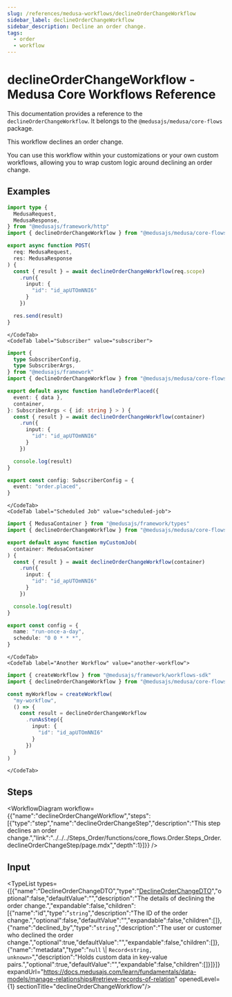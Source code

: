 ```yaml
---
slug: /references/medusa-workflows/declineOrderChangeWorkflow
sidebar_label: declineOrderChangeWorkflow
sidebar_description: Decline an order change.
tags:
  - order
  - workflow
---
```



# declineOrderChangeWorkflow - Medusa Core Workflows Reference

This documentation provides a reference to the `declineOrderChangeWorkflow`. It belongs to the `@medusajs/medusa/core-flows` package.

This workflow declines an order change.

You can use this workflow within your customizations or your own custom workflows, allowing you to wrap custom logic around
declining an order change.

<SourceCodeLink link="https://github.com/medusajs/medusa/blob/ac76e19194a4b1b7f6c8e4fbcfc956c981a572f7/packages/core/core-flows/src/order/workflows/decline-order-change.ts#L16" />

## Examples

<CodeTabs group="workflow-exection">
    <CodeTab label="API Route" value="api-route">
    
```ts title="src/api/workflow/route.ts"
import type {
  MedusaRequest,
  MedusaResponse,
} from "@medusajs/framework/http"
import { declineOrderChangeWorkflow } from "@medusajs/medusa/core-flows"

export async function POST(
  req: MedusaRequest,
  res: MedusaResponse
) {
  const { result } = await declineOrderChangeWorkflow(req.scope)
    .run({
      input: {
        "id": "id_apUTOmNNI6"
      }
    })

  res.send(result)
}
```

    </CodeTab>
    <CodeTab label="Subscriber" value="subscriber">
    
```ts title="src/subscribers/order-placed.ts"
import {
  type SubscriberConfig,
  type SubscriberArgs,
} from "@medusajs/framework"
import { declineOrderChangeWorkflow } from "@medusajs/medusa/core-flows"

export default async function handleOrderPlaced({
  event: { data },
  container,
}: SubscriberArgs < { id: string } > ) {
  const { result } = await declineOrderChangeWorkflow(container)
    .run({
      input: {
        "id": "id_apUTOmNNI6"
      }
    })

  console.log(result)
}

export const config: SubscriberConfig = {
  event: "order.placed",
}
```

    </CodeTab>
    <CodeTab label="Scheduled Job" value="scheduled-job">
    
```ts title="src/jobs/message-daily.ts"
import { MedusaContainer } from "@medusajs/framework/types"
import { declineOrderChangeWorkflow } from "@medusajs/medusa/core-flows"

export default async function myCustomJob(
  container: MedusaContainer
) {
  const { result } = await declineOrderChangeWorkflow(container)
    .run({
      input: {
        "id": "id_apUTOmNNI6"
      }
    })

  console.log(result)
}

export const config = {
  name: "run-once-a-day",
  schedule: "0 0 * * *",
}
```

    </CodeTab>
    <CodeTab label="Another Workflow" value="another-workflow">
    
```ts title="src/workflows/my-workflow.ts"
import { createWorkflow } from "@medusajs/framework/workflows-sdk"
import { declineOrderChangeWorkflow } from "@medusajs/medusa/core-flows"

const myWorkflow = createWorkflow(
  "my-workflow",
  () => {
    const result = declineOrderChangeWorkflow
      .runAsStep({
        input: {
          "id": "id_apUTOmNNI6"
        }
      })
  }
)
```

    </CodeTab>
  </CodeTabs>

## Steps

<WorkflowDiagram workflow={{"name":"declineOrderChangeWorkflow","steps":[{"type":"step","name":"declineOrderChangeStep","description":"This step declines an order change.","link":"../../../Steps_Order/functions/core_flows.Order.Steps_Order.declineOrderChangeStep/page.mdx","depth":1}]}} />

## Input

<TypeList types={[{"name":"DeclineOrderChangeDTO","type":"[DeclineOrderChangeDTO](../../../../../order/interfaces/order.DeclineOrderChangeDTO/page.mdx)","optional":false,"defaultValue":"","description":"The details of declining the order change.","expandable":false,"children":[{"name":"id","type":"`string`","description":"The ID of the order change.","optional":false,"defaultValue":"","expandable":false,"children":[]},{"name":"declined_by","type":"`string`","description":"The user or customer who declined the order change.","optional":true,"defaultValue":"","expandable":false,"children":[]},{"name":"metadata","type":"`null` \\| `Record<string, unknown>`","description":"Holds custom data in key-value pairs.","optional":true,"defaultValue":"","expandable":false,"children":[]}]}]} expandUrl="https://docs.medusajs.com/learn/fundamentals/data-models/manage-relationships#retrieve-records-of-relation" openedLevel={1} sectionTitle="declineOrderChangeWorkflow"/>
